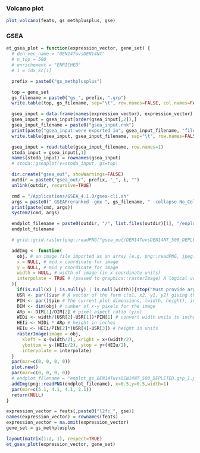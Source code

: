 ### Volcano plot

```r
plot_volcano(feats, gs_methplusplus, gse)
```

### GSEA

```r
et_gsea_plot = function(expression_vector, gene_set) {
  # den_vec_name = "DEN14TuvsDEN14NT"
  # n_top = 500
  # enrichement = "ENRICHED"
  # i = idx_kc[1]

  prefix = paste0("gs_methplusplus")

  top = gene_set
  gs_filename = paste0("gs_", prefix, ".grp")
  write.table(top, gs_filename, sep="\t", row.names=FALSE, col.names=FALSE, quote=FALSE)

  gsea_input = data.frame(names(expression_vector), expression_vector)
  gsea_input = gsea_input[order(gsea_input[,2]),]
  gsea_input_filename = paste0("gsea_input.rnk")
  print(paste("gsea_input were exported in", gsea_input_filename, "file."))
  write.table(gsea_input, gsea_input_filename, sep="\t", row.names=FALSE, col.names=FALSE, quote=FALSE)

  gsea_input = read.table(gsea_input_filename, row.names=1)
  stoda_input = gsea_input[,1]
  names(stoda_input) = rownames(gsea_input)
  # stoda::gseaplot(v=stoda_input, gs=top)

  dir.create("gsea_out", showWarnings=FALSE)
  outdir = paste0("gsea_out/", prefix, "_", i, "")
  unlink(outdir, recursive=TRUE)

  cmd = "/Applications/GSEA_4.1.0/gsea-cli.sh"
  args = paste0(" GSEAPreranked -gmx ", gs_filename, " -collapse No_Collapse -mode Max_probe -norm meandiv -nperm 1000 -rnk ", gsea_input_filename, " -scoring_scheme weighted -rpt_label my_analysis -create_svgs false -include_only_symbols true -make_sets true -plot_top_x 20 -rnd_seed timestamp -set_max 10000 -set_min 15 -zip_report false -out ", outdir, "")
  print(paste(cmd, args))
  system2(cmd, args)

  endplot_filename = paste0(outdir, "/", list.files(outdir)[1], "/enplot_", gs_filename, "_1.png")
  endplot_filename

  # grid::grid.raster(png::readPNG("gsea_out/DEN14TuvsDEN14NT_500_DEPLETED_TCGA-3K-AAZ8-01A/my_analysis.GseaPreranked.1623067518202/enplot_gs_DEN14TuvsDEN14NT_500_DEPLETED.grp_1.png"), x=1, y=1, width=1)

  addImg <- function(
    obj, # an image file imported as an array (e.g. png::readPNG, jpeg::readJPEG)
    x = NULL, # mid x coordinate for image
    y = NULL, # mid y coordinate for image
    width = NULL, # width of image (in x coordinate units)
    interpolate = TRUE # (passed to graphics::rasterImage) A logical vector (or scalar) indicating whether to apply linear interpolation to the image when drawing. 
  ){
    if(is.null(x) | is.null(y) | is.null(width)){stop("Must provide args 'x', 'y', and 'width'")}
    USR <- par()$usr # A vector of the form c(x1, x2, y1, y2) giving the extremes of the user coordinates of the plotting region
    PIN <- par()$pin # The current plot dimensions, (width, height), in inches
    DIM <- dim(obj) # number of x-y pixels for the image
    ARp <- DIM[1]/DIM[2] # pixel aspect ratio (y/x)
    WIDi <- width/(USR[2]-USR[1])*PIN[1] # convert width units to inches
    HEIi <- WIDi * ARp # height in inches
    HEIu <- HEIi/PIN[2]*(USR[4]-USR[3]) # height in units
    rasterImage(image = obj, 
      xleft = x-(width/2), xright = x+(width/2),
      ybottom = y-(HEIu/2), ytop = y+(HEIu/2), 
      interpolate = interpolate)
  }
  par(mar=c(0, 0, 0, 0))
  plot.new()  
  par(mar=c(0, 0, 0, 0))
  # endplot_filename = "enplot_gs_DEN14TuvsDEN14NT_500_DEPLETED.grp_1.png"
  addImg(png::readPNG(endplot_filename), x=0.5,y=0.5,width=1)
  par(mar=c(5.1, 4.1, 4.1, 2.1))
  return(NULL)
}

expression_vector = feats[,paste0("l2fc_", gse)]
names(expression_vector) = rownames(feats)
expression_vector = na.omit(expression_vector)
gene_set = gs_methplusplus

layout(matrix(1:2, 1), respect=TRUE)
et_gsea_plot(expression_vector, gene_set)

```

